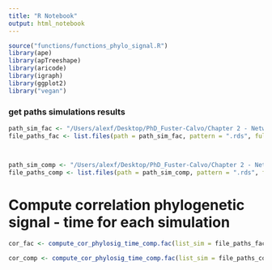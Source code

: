 ```yaml
---
title: "R Notebook"
output: html_notebook
---
```






```r
source("functions/functions_phylo_signal.R")
library(ape)
library(apTreeshape)
library(aricode)
library(igraph)
library(ggplot2)
library("vegan")
```





### get paths simulations results

```r
path_sim_fac <- "/Users/alexf/Desktop/PhD_Fuster-Calvo/Chapter 2 - Network_phylogeny/Network-Phylogeny/data/selection_evolution/facilitation"
file_paths_fac <- list.files(path = path_sim_fac, pattern = ".rds", full.names = TRUE)



path_sim_comp <- "/Users/alexf/Desktop/PhD_Fuster-Calvo/Chapter 2 - Network_phylogeny/Network-Phylogeny/data/selection_evolution/competition"
file_paths_comp <- list.files(path = path_sim_comp, pattern = ".rds", full.names = TRUE)
```




# Compute correlation phylogenetic signal - time for each simulation


```r
cor_fac <- compute_cor_phylosig_time_comp.fac(list_sim = file_paths_fac)

cor_comp <- compute_cor_phylosig_time_comp.fac(list_sim = file_paths_comp)

```

